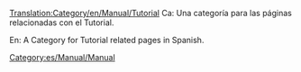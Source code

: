 [[Translation:Category/en/Manual/Tutorial]]
Ca: Una categoría para las páginas relacionadas con el Tutorial.

En: A Category for Tutorial related pages in Spanish.

[[Category:es/Manual/Manual]]